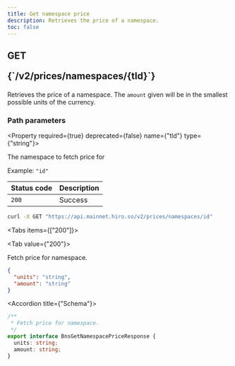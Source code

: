 ```yaml
---
title: Get namespace price
description: Retrieves the price of a namespace.
toc: false
---
```




<Root>

<API>

<div className='flex-1'>

<h2 className="not-prose mb-2 inline-flex items-center gap-3 font-mono">
  <div className="rounded-lg border px-1 py-0.5 text-xs font-medium border-green-400/50 bg-green-400/20 text-green-600 dark:text-green-400">
    GET
  </div>
  <p className="text-xs break-words overflow-hidden w-[95%]">{`/v2/prices/namespaces/{tld}`}</p>
</h2>

Retrieves the price of a namespace. The `amount` given will be in the smallest possible units of the currency.

### Path parameters

<Property required={true} deprecated={false} name={"tld"} type={"string"}>

The namespace to fetch price for

<span>Example:  `"id"`</span>

</Property>

| Status code | Description |
| :----------- | :----------- |
| `200` | Success |

</div>

<APIExample>

```bash title="Terminal"
curl -X GET "https://api.mainnet.hiro.so/v2/prices/namespaces/id"
```

<Tabs items={["200"]}>

<Tab value={"200"}>

Fetch price for namespace.

```json title="Example response"
{
  "units": "string",
  "amount": "string"
}
```

<Accordions>

<Accordion title={"Schema"}>

```ts
/**
 * Fetch price for namespace.
 */
export interface BnsGetNamespacePriceResponse {
  units: string;
  amount: string;
}

```

</Accordion>

</Accordions>

</Tab>

</Tabs>

</APIExample>

</API>

</Root>
